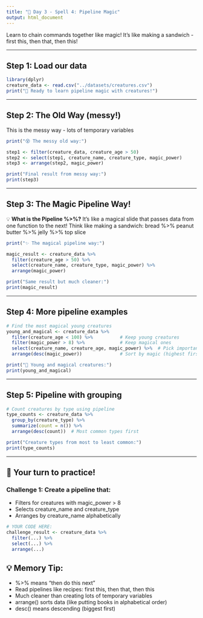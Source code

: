 ```yaml
---
title: "🔮 Day 3 - Spell 4: Pipeline Magic"
output: html_document
---
```


Learn to chain commands together like magic!
It's like making a sandwich - first this, then that, then this!

---

## Step 1: Load our data

```r
library(dplyr)
creature_data <- read.csv("../datasets/creatures.csv")
print("🎉 Ready to learn pipeline magic with creatures!")
```

---

## Step 2: The Old Way (messy!)

This is the messy way - lots of temporary variables

```r
print("😵 The messy old way:")

step1 <- filter(creature_data, creature_age > 50)
step2 <- select(step1, creature_name, creature_type, magic_power)
step3 <- arrange(step2, magic_power)

print("Final result from messy way:")
print(step3)
```

---

## Step 3: The Magic Pipeline Way!

💡 **What is the Pipeline %>%?**
It's like a magical slide that passes data from one function to the next!
Think like making a sandwich: bread %>% peanut butter %>% jelly %>% top slice

```r
print("✨ The magical pipeline way:")

magic_result <- creature_data %>%
  filter(creature_age > 50) %>%
  select(creature_name, creature_type, magic_power) %>%
  arrange(magic_power)

print("Same result but much cleaner:")
print(magic_result)
```

---

## Step 4: More pipeline examples

```r
# Find the most magical young creatures
young_and_magical <- creature_data %>%
  filter(creature_age < 100) %>%          # Keep young creatures
  filter(magic_power > 8) %>%             # Keep magical ones
  select(creature_name, creature_age, magic_power) %>%  # Pick important info
  arrange(desc(magic_power))              # Sort by magic (highest first)

print("🌟 Young and magical creatures:")
print(young_and_magical)
```

---

## Step 5: Pipeline with grouping

```r
# Count creatures by type using pipeline
type_counts <- creature_data %>%
  group_by(creature_type) %>%
  summarize(count = n()) %>%
  arrange(desc(count))  # Most common types first

print("Creature types from most to least common:")
print(type_counts)
```

---

## 🎈 Your turn to practice!

### Challenge 1: Create a pipeline that:
- Filters for creatures with magic_power > 8
- Selects creature_name and creature_type
- Arranges by creature_name alphabetically

```r
# YOUR CODE HERE:
challenge_result <- creature_data %>%
  filter(...) %>%
  select(...) %>%
  arrange(...)
```

## 💡 Memory Tip:
- %>% means "then do this next"
- Read pipelines like recipes: first this, then that, then this
- Much cleaner than creating lots of temporary variables
- arrange() sorts data (like putting books in alphabetical order)
- desc() means descending (biggest first)